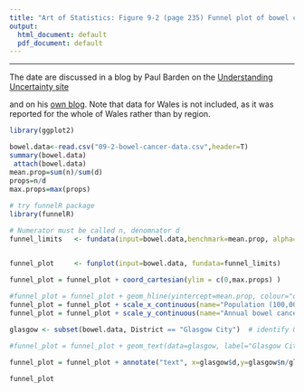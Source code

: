 ```yaml
---
title: "Art of Statistics: Figure 9-2 (page 235) Funnel plot of bowel cancer rates"
output:
  html_document: default
  pdf_document: default
---
```

***************************************************************************



The date are discussed in a blog by Paul Barden on the [Understanding Uncertainty site](https://understandinguncertainty.org/three-fold-variation-uk-bowel-cancer-death-rates)

and on his [own blog](https://pb204.blogspot.com/2011/09/im-grateful-to-david-spiegelhalter-of.html). Note that data for Wales is not included, as it was reported for the whole of Wales rather than by region.
```r

library(ggplot2)

bowel.data<-read.csv("09-2-bowel-cancer-data.csv",header=T)
summary(bowel.data)
 attach(bowel.data)
mean.prop=sum(n)/sum(d)
props=n/d
max.props=max(props)
  
# try funnelR package
library(funnelR)

# Numerator must be called n, denomnator d
funnel_limits   <- fundata(input=bowel.data,benchmark=mean.prop, alpha=0.95, alpha2=0.998, method='approximate', step=100)


funnel_plot     <- funplot(input=bowel.data, fundata=funnel_limits)

funnel_plot = funnel_plot + coord_cartesian(ylim = c(0,max.props) )
  
#funnel_plot = funnel_plot + geom_hline(yintercept=mean.prop, colour="darkred", linetype=6, size=1)
funnel_plot = funnel_plot + scale_x_continuous(name="Population (100,000's)", breaks=100000*(0:14), labels=0:14, limits=c(0,max(d)))
funnel_plot = funnel_plot + scale_y_continuous(name="Annual bowel cancer mortality rate per 100,000", breaks=5*(0:8)/100000, labels=5*(0:8), limits=c(0,max.props))

glasgow <- subset(bowel.data, District == "Glasgow City")  # identify Glasgow City in data frame

#funnel_plot = funnel_plot + geom_text(data=glasgow, label="Glasgow City", vjust=1)

funnel_plot = funnel_plot + annotate("text", x=glasgow$d,y=glasgow$n/glasgow$d,label="Glasgow City",hjust=0, vjust=0.5)

funnel_plot
```

